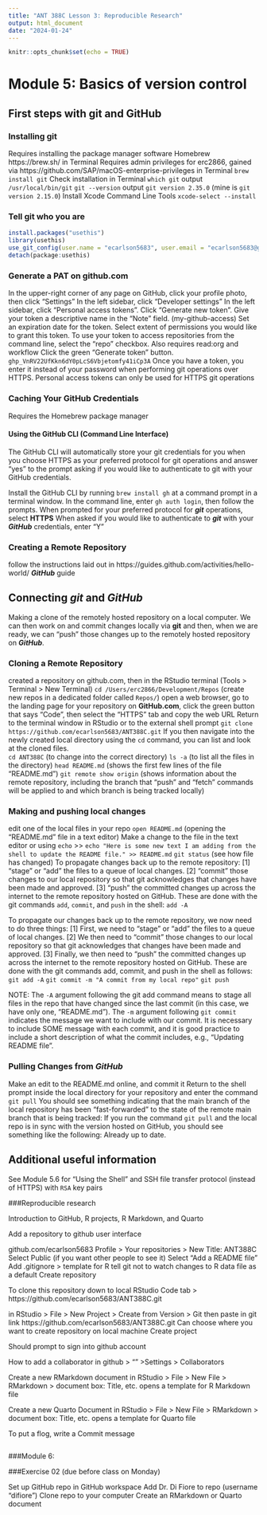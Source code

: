 ```yaml
---
title: "ANT 388C Lesson 3: Reproducible Research"
output: html_document
date: "2024-01-24"
---
```


```r
knitr::opts_chunk$set(echo = TRUE)
```

# Module 5: Basics of version control

## First steps with git and GitHub

### Installing git
Requires installing the package manager software Homebrew https://brew.sh/ in Terminal
  Requires admin privileges for erc2866, gained via https://github.com/SAP/macOS-enterprise-privileges
in Terminal
  `brew install git`
Check installation in Terminal
  `which git`
  output `/usr/local/bin/git`
  `git --version`
  output `git version 2.35.0` (mine is `git version 2.15.0`)
Install Xcode Command Line Tools
  `xcode-select --install`
  
  
### Tell git who you are
```r
install.packages("usethis")
library(usethis)
use_git_config(user.name = "ecarlson5683", user.email = "ecarlson5683@gmail.com")
detach(package:usethis)
```


### Generate a PAT on github.com
In the upper-right corner of any page on GitHub, click your profile photo, then click “Settings”
In the left sidebar, click “Developer settings”
In the left sidebar, click “Personal access tokens”.
Click “Generate new token”.
Give your token a descriptive name in the “Note” field. (my-github-access)
Set an expiration date for the token.
Select extent of permissions you would like to grant this token. 
  To use your token to access repositories from the command line, select the “repo” checkbox.
  Also requires read:org and workflow
Click the green “Generate token” button.
  `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`
Once you have a token, you enter it instead of your password when performing git operations over HTTPS. Personal access tokens can only be used for HTTPS git operations


### Caching Your GitHub Credentials
Requires the Homebrew package manager

#### Using the GitHub CLI (Command Line Interface)
The GitHub CLI will automatically store your git credentials for you when you choose HTTPS as your preferred protocol for git operations and answer “yes” to the prompt asking if you would like to authenticate to git with your GitHub credentials.

Install the GitHub CLI by running `brew install gh` at a command prompt in a terminal window.
In the command line, enter `gh auth login`, then follow the prompts.
When prompted for your preferred protocol for ***git*** operations, select **HTTPS**
When asked if you would like to authenticate to ***git*** with your ***GitHub*** credentials, enter “Y”


### Creating a Remote Repository
follow the instructions laid out in https://guides.github.com/activities/hello-world/ ***GitHub*** guide


## Connecting ***git*** and ***GitHub***
Making a clone of the remotely hosted repository on a local computer. We can then work on and commit changes locally via **git** and then, when we are ready, we can “push” those changes up to the remotely hosted repository on ***GitHub***.

### Cloning a Remote Repository
created a repository on github.com, then
in the RStudio terminal (Tools > Terminal > New Terminal)
  `cd /Users/erc2866/Development/Repos` (create new repos in a dedicated folder called `Repos/`)
open a web browser, go to the landing page for your repository on **GitHub.com**, click the green button that says “Code”, then select the “HTTPS” tab and copy the web URL
Return to the terminal window in RStudio or to the external shell prompt
  `git clone https://github.com/ecarlson5683/ANT388C.git`
If you then navigate into the newly created local directory using the `cd` command, you can list and look at the cloned files.  
  `cd ANT388C` (to change into the correct directory)
  `ls -a` (to list all the files in the directory)
  `head README.md` (shows the first few lines of the file “README.md”)
  `git remote show origin` (shows information about the remote repository, including the branch that “push” and “fetch” commands will be applied to and which branch is being tracked locally)


### Making and pushing local changes
edit one of the local files in your repo
  `open README.md` (opening the “README.md” file in a text editor)
Make a change to the file in the text editor or using `echo` >> <file>
  `echo "Here is some new text I am adding from the shell to update the README file." >> README.md`
  `git status` (see how file has changed)
To propagate changes back up to the remote repository: 
  [1] “stage” or “add” the files to a queue of local changes. 
  [2] “commit” those changes to our local repository so that git acknowledges that changes have been made and approved. 
  [3] “push” the committed changes up across the internet to the remote repository hosted on GitHub. 
  These are done with the git commands `add`, `commit`, and `push` in the shell:
  `add -A`
  
To propagate our changes back up to the remote repository, we now need to do three things: [1] First, we need to “stage” or “add” the files to a queue of local changes. [2] We then need to “commit” those changes to our local repository so that git acknowledges that changes have been made and approved. [3] Finally, we then need to “push” the committed changes up across the internet to the remote repository hosted on GitHub. These are done with the git commands add, commit, and push in the shell as follows:
  `git add -A`
  `git commit -m "A commit from my local repo"`
  `git push`
  
NOTE: The `-A` argument following the git add command means to stage all files in the repo that have changed since the last commit (in this case, we have only one, “README.md”). The `-m` argument following `git commit` indicates the message we want to include with our commit. It is necessary to include SOME message with each commit, and it is good practice to include a short description of what the commit includes, e.g., “Updating README file”.
  
  
### Pulling Changes from ***GitHub***
Make an edit to the README.md online, and commit it
Return to the shell prompt inside the local directory for your repository and enter the command 
  `git pull`
You should see something indicating that the main branch of the local repository has been “fast-forwarded” to the state of the remote main branch that is being tracked:
If you run the command `git pull` and the local repo is in sync with the version hosted on GitHub, you should see something like the following:
  Already up to date.


## Additional useful information
See Module 5.6 for "Using the Shell" and SSH file transfer protocol (instead of HTTPS) 
with `RSA` key pairs


###Reproducible research

Introduction to GitHub, R projects, R Markdown, and Quarto


Add a repository to github user interface

github.com/ecarlson5683
Profile > Your repositories > New
Title: ANT388C
Select Public (if you want other people to see it)
Select "Add a README file"
Add .gitignore > template for R
  tell git not to watch changes to R data file as a default
Create repository


To clone this repository down to local RStudio
Code tab > https://github.com/ecarlson5683/ANT388C.git

in RStudio > File > New Project > Create from Version > Git
then paste in git link https://github.com/ecarlson5683/ANT388C.git
Can choose where you want to create repository on local machine
Create project

Should prompt to sign into github account

How to add a collaborator
in github > "<Repository of interest>" >Settings > Collaborators


Create a new RMarkdown document
in RStudio > File > New File > RMarkdown >
  document box: Title, etc.
  opens a template for R Markdown file
  
Create a new Quarto Document
in RStudio > File > New File > RMarkdown >
  document box: Title, etc.
  opens a template for Quarto file
  
To put a flog, write a Commit message

```r

```

###Module 6:


###Exercise 02 (due before class on Monday)

Set up GitHub repo in GitHub workspace
Add Dr. Di Fiore to repo (username "difiore")
Clone repo to your computer
Create an RMarkdown or Quarto document
